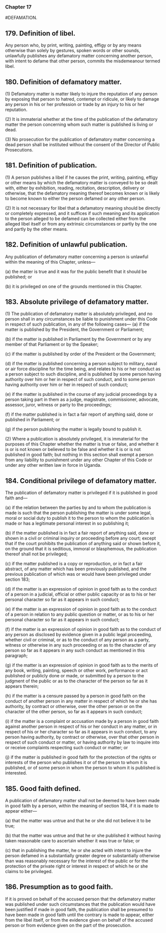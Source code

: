 ### Chapter 17

#DEFAMATION.

## 179. Definition of libel.
Any person who, by print, writing, painting, effigy or by any means
otherwise than solely by gestures, spoken words or other sounds, unlawfully
publishes any defamatory matter concerning another person, with intent to
defame that other person, commits the misdemeanour termed libel.

## 180. Definition of defamatory matter.
(1) Defamatory matter is matter likely to injure the reputation of any
person by exposing that person to hatred, contempt or ridicule, or likely to
damage any person in his or her profession or trade by an injury to his or her
reputation.

(2) It is immaterial whether at the time of the publication of the
defamatory matter the person concerning whom such matter is published is
living or dead.

(3) No prosecution for the publication of defamatory matter
concerning a dead person shall be instituted without the consent of the
Director of Public Prosecutions.

## 181. Definition of publication.
(1) A person publishes a libel if he causes the print, writing, painting,
effigy or other means by which the defamatory matter is conveyed to be so
dealt with, either by exhibition, reading, recitation, description, delivery or
otherwise, that the defamatory meaning thereof becomes known or is likely
to become known to either the person defamed or any other person.

(2) It is not necessary for libel that a defamatory meaning should be
directly or completely expressed, and it suffices if such meaning and its
application to the person alleged to be defamed can be collected either from
the alleged libel itself or from any extrinsic circumstances or partly by the
one and partly by the other means.

## 182. Definition of unlawful publication.
Any publication of defamatory matter concerning a person is unlawful within
the meaning of this Chapter, unless—

(a) the matter is true and it was for the public benefit that it should
be published; or

(b) it is privileged on one of the grounds mentioned in this Chapter.

## 183. Absolute privilege of defamatory matter.
(1) The publication of defamatory matter is absolutely privileged, and
no person shall in any circumstances be liable to punishment under this Code
in respect of such publication, in any of the following cases—
(a) if the matter is published by the President, the Government or
Parliament; 

(b) if the matter is published in Parliament by the Government or by
any member of that Parliament or by the Speaker; 

(c) if the matter is published by order of the President or the
Government; 

(d) if the matter is published concerning a person subject to military,
naval or air force discipline for the time being, and relates to his
or her conduct as a person subject to such discipline, and is
published by some person having authority over him or her in
respect of such conduct, and to some person having authority
over him or her in respect of such conduct; 

(e) if the matter is published in the course of any judicial
proceedings by a person taking part in them as a judge,
magistrate, commissioner, advocate, assessor, juror, witness or
party to the proceedings; 

(f) if the matter published is in fact a fair report of anything said,
done or published in Parliament; or

(g) if the person publishing the matter is legally bound to publish it.

(2) Where a publication is absolutely privileged, it is immaterial for
the purposes of this Chapter whether the matter is true or false, and whether
it is or is not known or believed to be false and whether it is or is not
published in good faith; but nothing in this section shall exempt a person
from any liability to punishment under any other Chapter of this Code or
under any other written law in force in Uganda.

## 184. Conditional privilege of defamatory matter.
The publication of defamatory matter is privileged if it is published in good
faith and—

(a) if the relation between the parties by and to whom the publication
is made is such that the person publishing the matter is under
some legal, moral or social duty to publish it to the person to
whom the publication is made or has a legitimate personal
interest in so publishing it; 

(b) if the matter published is in fact a fair report of anything said,
done or shown in a civil or criminal inquiry or proceeding before
any court; except that if the court prohibits the publication of
anything said or shown before it, on the ground that it is
seditious, immoral or blasphemous, the publication thereof shall
not be privileged; 

(c) if the matter published is a copy or reproduction, or in fact a fair
abstract, of any matter which has been previously published, and
the previous publication of which was or would have been
privileged under section 183; 

(d) if the matter is an expression of opinion in good faith as to the
conduct of a person in a judicial, official or other public capacity
or as to his or her personal character so far as it appears in such
conduct;

(e) if the matter is an expression of opinion in good faith as to the
conduct of a person in relation to any public question or matter,
or as to his or her personal character so far as it appears in such
conduct;

(f) if the matter is an expression of opinion in good faith as to the
conduct of any person as disclosed by evidence given in a public
legal proceeding, whether civil or criminal, or as to the conduct
of any person as a party, witness or otherwise in any such
proceeding or as to the character of any person so far as it
appears in any such conduct as mentioned in this paragraph;

(g) if the matter is an expression of opinion in good faith as to the
merits of any book, writing, painting, speech or other work,
performance or act published or publicly done or made, or
submitted by a person to the judgment of the public or as to the
character of the person so far as it appears therein; 

(h) if the matter is a censure passed by a person in good faith on the
conduct of another person in any matter in respect of which he or
she has authority, by contract or otherwise, over the other person
or on the character of the other person, so far as it appears in such
conduct; 

(i) if the matter is a complaint or accusation made by a person in
good faith against another person in respect of his or her conduct
in any matter, or in respect of his or her character so far as it
appears in such conduct, to any person having authority, by
contract or otherwise, over that other person in respect of such
conduct or matter, or having authority by law to inquire into or
receive complaints respecting such conduct or matter; or

(j) if the matter is published in good faith for the protection of the
rights or interests of the person who publishes it or of the person
to whom it is published, or of some person in whom the person
to whom it is published is interested.

## 185. Good faith defined.
A publication of defamatory matter shall not be deemed to have been made
in good faith by a person, within the meaning of section 184, if it is made to
appear either—

(a) that the matter was untrue and that he or she did not believe it to
be true;

(b) that the matter was untrue and that he or she published it without
having taken reasonable care to ascertain whether it was true or
false; or 

(c) that in publishing the matter, he or she acted with intent to injure
the person defamed in a substantially greater degree or
substantially otherwise than was reasonably necessary for the
interest of the public or for the protection of the private right or
interest in respect of which he or she claims to be privileged.

## 186. Presumption as to good faith.
If it is proved on behalf of the accused person that the defamatory matter was
published under such circumstances that the publication would have been
justified if made in good faith, the publication shall be presumed to have
been made in good faith until the contrary is made to appear, either from the
libel itself, or from the evidence given on behalf of the accused person or
from evidence given on the part of the prosecution.